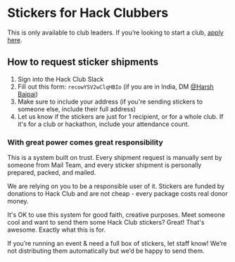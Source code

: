 
# Stickers for Hack Clubbers

This is only available to club leaders. If you’re looking to start a club, [apply here](https://apply.hackclub.com).

## How to request sticker shipments

1. Sign into the Hack Club Slack
2. Fill out this form: <Code>recowYSV2wClqHBIo</Code> (if you are in India, DM [@Harsh Bajpai](https://hackclub.slack.com/team/U010XUNLX40))
3. Make sure to include your address (if you're sending stickers to someone else, include their full address)
4. Let us know if the stickers are just for 1 recipient, or for a whole club. If it's for a club or hackathon, include your attendance count.

<h3 id="responsibility">With great power comes great responsibility</h3>

This is a system built on trust. Every shipment request is manually sent by someone from Mail Team, and every sticker shipment is personally prepared, packed, and mailed.

We are relying on you to be a responsible user of it. Stickers are funded by donations to Hack Club and are not cheap - every package costs real donor money.

It's OK to use this system for good faith, creative purposes. Meet someone cool and want to send them some Hack Club stickers? Great! That's awesome. Exactly what this is for.

If you’re running an event & need a full box of stickers, let staff know! We’re not distributing them automatically but we’d be happy to send them.
